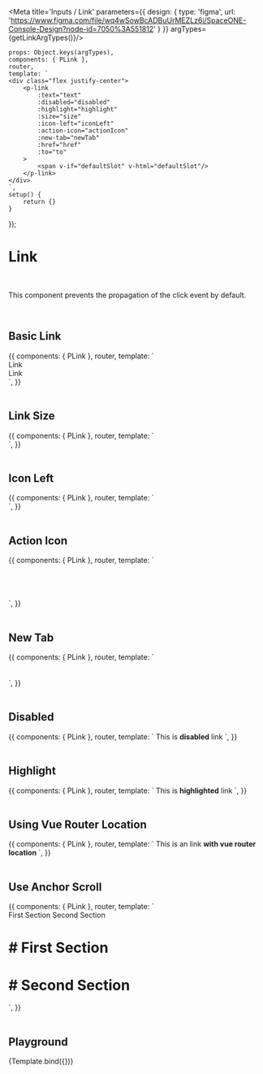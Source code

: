 

<Meta title='Inputs / Link' parameters={{
    design: {
        type: 'figma',
        url: 'https://www.figma.com/file/wq4wSowBcADBuUrMEZLz6i/SpaceONE-Console-Design?node-id=7050%3A551812'
    }
}} argTypes={getLinkArgTypes()}/>


    props: Object.keys(argTypes),
    components: { PLink },
    router,
    template: `
    <div class="flex justify-center">
        <p-link
            :text="text"
            :disabled="disabled"
            :highlight="highlight"
            :size="size"
            :icon-left="iconLeft"
            :action-icon="actionIcon"
            :new-tab="newTab"
            :href="href"
            :to="to"
        >
            <span v-if="defaultSlot" v-html="defaultSlot"/>
        </p-link>
    </div>
    `,
    setup() {
        return {}
    }
});


# Link
<br/>

This component prevents the propagation of the click event by default.

<br/>


## Basic Link

<Canvas>
    <Story name="Basic Link">
        {{
            components: { PLink },
            router,
            template: `
            <div>
                <div class="text-center flex gap-12 mb-6">
                    <p-link href="https://www.google.com" highlight>Link</p-link>
                    <p-link text="Link" href="https://www.google.com" highlight action-icon="internal-link" />
                    <p-link text="Link" href="https://www.google.com" highlight action-icon="internal-link" new-tab />
                    <p-link text="Link" href="https://www.google.com" highlight action-icon="external-link" />
                </div>
                <div class="text-center flex gap-12">
                    <p-link href="https://www.google.com">Link</p-link>
                    <p-link text="Link" href="https://www.google.com" action-icon="internal-link" />
                    <p-link text="Link" href="https://www.google.com" action-icon="internal-link" new-tab />
                    <p-link text="Link" href="https://www.google.com" action-icon="external-link" />
                </div>
            </div>
    `,
        }}
    </Story>
</Canvas>

<br/>
<br/>


## Link Size

<Canvas>
    <Story name="Link Size">
        {{
            components: { PLink },
            router,
            template: `
            <div>
                <div class="text-center flex gap-12 mb-6">
                    <p-link href="https://www.google.com" size="sm" text="sm" />
                    <p-link href="https://www.google.com" size="md" text="md" />
                    <p-link href="https://www.google.com" size="lg" text="lg" />
                </div>
                <div class="text-center flex gap-12">
                    <p-link href="https://www.google.com" action-icon="external-link" size="sm" text="sm" />
                    <p-link href="https://www.google.com" action-icon="external-link" size="md" text="md" />
                    <p-link href="https://www.google.com" action-icon="external-link" size="lg" text="lg" />
                </div>
            </div>
    `,
        }}
    </Story>
</Canvas>

<br/>
<br/>


## Icon Left

<Canvas>
    <Story name="Icon Left">
        {{
            components: { PLink },
            router,
            template: `
                <div class="grid gap-6">
                    <p-link icon-left="ic_service_plugin" href="https://www.google.com" text="icon left" />
                </div>
    `,
        }}
    </Story>
</Canvas>

<br/>
<br/>


## Action Icon

<Canvas>
    <Story name="Action Icon">
        {{
            components: { PLink },
            router,
            template: `
                <div>
                    <p-link action-icon="none" href="https://www.google.com" text="none" />
                    <br/><br/>
                    <p-link action-icon="internal-link" href="https://www.google.com" text="internal link" />
                    <br/><br/>
                    <p-link action-icon="external-link" href="https://www.google.com" text="external link" />
                </div>
    `,
        }}
    </Story>
</Canvas>

<br/>
<br/>


## New Tab

<Canvas>
    <Story name="New Tab">
        {{
            components: { PLink },
            router,
            template: `
                <div>
                    <p-link action-icon="internal-link" href="https://www.google.com" text="internal link (new tab X)" />
                    <br/><br/>
                    <p-link action-icon="internal-link" new-tab href="https://www.google.com" text="internal link (new tab O)" />
                </div>
    `,
        }}
    </Story>
</Canvas>

<br/>
<br/>

## Disabled

<Canvas>
    <Story name="Disabled">
        {{
            components: { PLink },
            router,
            template: `
            <p-link disabled href="https://www.google.com">This is <strong>disabled</strong> link</p-link>
    `,
        }}
    </Story>
</Canvas>

<br/>
<br/>


## Highlight

<Canvas>
    <Story name="Highlight">
        {{
            components: { PLink },
            router,
            template: `
            <p-link highlight href="https://www.google.com">This is <strong>highlighted</strong> link</p-link>
    `,
        }}
    </Story>
</Canvas>

<br/>
<br/>

## Using Vue Router Location

<Canvas>
    <Story name="Using Vue Router Location">
        {{
            components: { PLink },
            router,
            template: `
            <p-link :to="{path: ''}" href="https://www.google.com">This is an link <strong>with vue router location</strong></p-link>
    `,
        }}
    </Story>
</Canvas>

<br/>
<br/>

## Use Anchor Scroll

<Canvas>
    <Story name="Use Anchor Scroll">
        {{
            components: { PLink },
            router,
            template: `
            <div>
                <p-link class='block' highlight href="#first" use-anchor-scroll>First Section</p-link>
                <p-link class='block' highlight href="#second"  use-anchor-scroll>Second Section</p-link>
                <h1 id="first" class="py-8"># First Section</h1>
                <h1 id="second" class="py-8"># Second Section</h1>
            </div>
    `,
        }}
    </Story>
</Canvas>

<br/>
<br/>

## Playground

<Canvas>
    <Story name="Playground">
        {Template.bind({})}
    </Story>
</Canvas>

<ArgsTable story="Playground"/>

